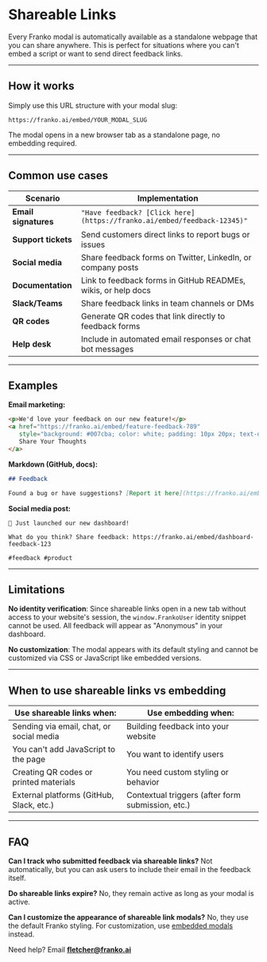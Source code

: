 # Shareable Links

Every Franko modal is automatically available as a standalone webpage that you can share anywhere. This is perfect for situations where you can't embed a script or want to send direct feedback links.

---

## How it works

Simply use this URL structure with your modal slug:

```
https://franko.ai/embed/YOUR_MODAL_SLUG
```

The modal opens in a new browser tab as a standalone page, no embedding required.

---

## Common use cases

| Scenario | Implementation |
|----------|----------------|
| **Email signatures** | `"Have feedback? [Click here](https://franko.ai/embed/feedback-12345)"` |
| **Support tickets** | Send customers direct links to report bugs or issues |
| **Social media** | Share feedback forms on Twitter, LinkedIn, or company posts |
| **Documentation** | Link to feedback forms in GitHub READMEs, wikis, or help docs |
| **Slack/Teams** | Share feedback links in team channels or DMs |
| **QR codes** | Generate QR codes that link directly to feedback forms |
| **Help desk** | Include in automated email responses or chat bot messages |

---

## Examples

**Email marketing:**
```html
<p>We'd love your feedback on our new feature!</p>
<a href="https://franko.ai/embed/feature-feedback-789" 
   style="background: #007cba; color: white; padding: 10px 20px; text-decoration: none;">
   Share Your Thoughts
</a>
```

**Markdown (GitHub, docs):**
```markdown
## Feedback

Found a bug or have suggestions? [Report it here](https://franko.ai/embed/bug-reports-456).
```

**Social media post:**
```
🚀 Just launched our new dashboard! 

What do you think? Share feedback: https://franko.ai/embed/dashboard-feedback-123

#feedback #product
```

---

## Limitations

**No identity verification**: Since shareable links open in a new tab without access to your website's session, the `window.FrankoUser` identity snippet cannot be used. All feedback will appear as "Anonymous" in your dashboard.

**No customization**: The modal appears with its default styling and cannot be customized via CSS or JavaScript like embedded versions.

---

## When to use shareable links vs embedding

| Use shareable links when: | Use embedding when: |
|---------------------------|---------------------|
| Sending via email, chat, or social media | Building feedback into your website |
| You can't add JavaScript to the page | You want to identify users |
| Creating QR codes or printed materials | You need custom styling or behavior |
| External platforms (GitHub, Slack, etc.) | Contextual triggers (after form submission, etc.) |

---

## FAQ

**Can I track who submitted feedback via shareable links?** Not automatically, but you can ask users to include their email in the feedback itself.

**Do shareable links expire?** No, they remain active as long as your modal is active.

**Can I customize the appearance of shareable link modals?** No, they use the default Franko styling. For customization, use [embedded modals](./custom-trigger) instead.

Need help? Email **fletcher@franko.ai** 